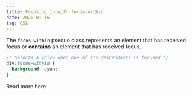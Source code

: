 ```yaml
---
title: Focusing in with focus-within
date: 2020-01-16
tag: CSS
---
```


The `focus-within` pseduo class represents an element that has received focus or
**contains** an element that has received focus.

```css
/* Selects a <div> when one of its descendants is focused */
div:focus-within {
  background: cyan;
}
```

<TextLink href="https://developer.mozilla.org/en-US/docs/Web/CSS/:focus-within">
  Read more here
</TextLink>
